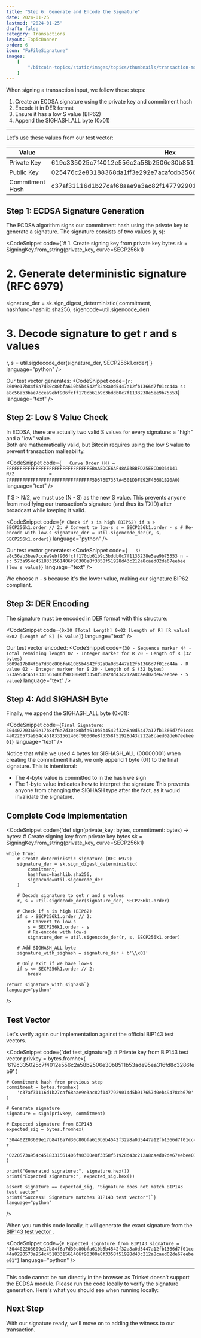 ```yaml
---
title: "Step 6: Generate and Encode the Signature"
date: 2024-01-25
lastmod: "2024-01-25"
draft: false
category: Transactions
layout: TopicBanner
order: 6
icon: "FaFileSignature"
images:
    [
        "/bitcoin-topics/static/images/topics/thumbnails/transaction-module/signature/tx-thumbnail-signature-6.jpg"
    ]
---
```


When signing a transaction input, we follow these steps:
1. Create an ECDSA signature using the private key and commitment hash
2. Encode it in DER format
3. Ensure it has a low S value (BIP62)
4. Append the SIGHASH_ALL byte (0x01)

---

Let's use these values from our test vector:

| Value | Hex |
|-------|-----|
| Private Key | 619c335025c7f4012e556c2a58b2506e30b8511b53ade95ea316fd8c3286feb9 |
| Public Key | 025476c2e83188368da1ff3e292e7acafcdb3566bb0ad253f62fc70f07aeee6357 |
| Commitment Hash | c37af31116d1b27caf68aae9e3ac82f1477929014d5b917657d0eb49478cb670 |

## Step 1: ECDSA Signature Generation

The ECDSA algorithm signs our commitment hash using the private key to generate a signature. The signature consists of two values (r, s):

<CodeSnippet
    code={`# 1. Create signing key from private key bytes
sk = SigningKey.from_string(private_key, curve=SECP256k1)

# 2. Generate deterministic signature (RFC 6979)
signature_der = sk.sign_digest_deterministic(
    commitment,
    hashfunc=hashlib.sha256,
    sigencode=util.sigencode_der)

# 3. Decode signature to get r and s values
r, s = util.sigdecode_der(signature_der, SECP256k1.order)`}
    language="python"
/>

Our test vector generates:
<CodeSnippet
    code={`r: 3609e17b84f6a7d30c80bfa610b5b4542f32a8a0d5447a12fb1366d7f01cc44a
s: a8c56ab3bae7ccea9ebf906fcff170cb61b9c3bddb0c7f1133238e5ee9b75553`}
    language="text"
/>

## Step 2: Low S Value Check

In ECDSA, there are actually two valid S values for every signature: a "high" and a "low" value.  
Both are mathematically valid, but Bitcoin requires using the low S value to prevent transaction malleability.

<CodeSnippet
    code={`   Curve Order (N) = FFFFFFFFFFFFFFFFFFFFFFFFFFFFFFFEBAAEDCE6AF48A03BBFD25E8CD0364141   
   N/2             = 7FFFFFFFFFFFFFFFFFFFFFFFFFFFFFFF5D576E7357A4501DDFE92F46681B20A0`}
    language="text"
/>

If S > N/2, we must use (N - S) as the new S value. This prevents anyone from modifying our transaction's signature (and thus its TXID) after broadcast while keeping it valid.

<CodeSnippet
    code={`# Check if s is high (BIP62)
if s > SECP256k1.order // 2:
    # Convert to low-s
    s = SECP256k1.order - s
    # Re-encode with low-s
    signature_der = util.sigencode_der(r, s, SECP256k1.order)`}
    language="python"
/>


Our test vector generates:
<CodeSnippet
    code={`   s:  a8c56ab3bae7ccea9ebf906fcff170cb61b9c3bddb0c7f1133238e5ee9b75553
   n - s: 573a954c4518331561406f90300e8f3358f51928d43c212a8caed02de67eebee (low s value)`}
    language="text"
/>

We choose n - s because it's the lower value, making our signature BIP62 compliant.


## Step 3: DER Encoding

The signature must be encoded in DER format with this structure:

<CodeSnippet
    code={`0x30 [Total Length]
0x02 [Length of R]
[R value]
0x02 [Length of S]
[S value]`}
    language="text"
/>

Our test vector encoded:
<CodeSnippet
    code={`30 - Sequence marker
44 - Total remaining length
02 - Integer marker for R
20 - Length of R (32 bytes)
3609e17b84f6a7d30c80bfa610b5b4542f32a8a0d5447a12fb1366d7f01cc44a - R value
02 - Integer marker for S
20 - Length of S (32 bytes)
573a954c4518331561406f90300e8f3358f51928d43c212a8caed02de67eebee - S value`}
    language="text"
/>

## Step 4: Add SIGHASH Byte

Finally, we append the SIGHASH_ALL byte (0x01):

<CodeSnippet
    code={`Final Signature: 304402203609e17b84f6a7d30c80bfa610b5b4542f32a8a0d5447a12fb1366d7f01cc44a0220573a954c4518331561406f90300e8f3358f51928d43c212a8caed02de67eebee01`}
    language="text"
/>

Notice that while we used 4 bytes for SIGHASH_ALL (00000001) when creating the commitment hash, we only append 1 byte (01) to the final signature. This is intentional:
- The 4-byte value is committed to in the hash we sign
- The 1-byte value indicates how to interpret the signature
This prevents anyone from changing the SIGHASH type after the fact, as it would invalidate the signature.



## Complete Code Implementation

<CodeSnippet
    code={`def sign(private_key: bytes, commitment: bytes) -> bytes:
    # Create signing key from private key bytes
    sk = SigningKey.from_string(private_key, curve=SECP256k1)
    
    while True:
        # Create deterministic signature (RFC 6979)
        signature_der = sk.sign_digest_deterministic(
            commitment,
            hashfunc=hashlib.sha256,
            sigencode=util.sigencode_der
        )
        
        # Decode signature to get r and s values
        r, s = util.sigdecode_der(signature_der, SECP256k1.order)
        
        # Check if s is high (BIP62)
        if s > SECP256k1.order // 2:
            # Convert to low-s
            s = SECP256k1.order - s
            # Re-encode with low-s
            signature_der = util.sigencode_der(r, s, SECP256k1.order)
            
        # Add SIGHASH_ALL byte
        signature_with_sighash = signature_der + b'\\x01'
        
        # Only exit if we have low-s
        if s <= SECP256k1.order // 2:
            break
            
    return signature_with_sighash`}
    language="python"
/>

## Test Vector

Let's verify again our implementation against the official BIP143 test vectors.

<CodeSnippet
    code={`def test_signature():
    # Private key from BIP143 test vector
    privkey = bytes.fromhex(
        '619c335025c7f4012e556c2a58b2506e30b8511b53ade95ea316fd8c3286feb9'
    )
    
    # Commitment hash from previous step
    commitment = bytes.fromhex(
        'c37af31116d1b27caf68aae9e3ac82f1477929014d5b917657d0eb49478cb670'
    )
    
    # Generate signature
    signature = sign(privkey, commitment)
    
    # Expected signature from BIP143
    expected_sig = bytes.fromhex(
        '304402203609e17b84f6a7d30c80bfa610b5b4542f32a8a0d5447a12fb1366d7f01cc44a' +
        '0220573a954c4518331561406f90300e8f3358f51928d43c212a8caed02de67eebee01'
    )
    
    print("Generated signature:", signature.hex())
    print("Expected signature:", expected_sig.hex())
    
    assert signature == expected_sig, "Signature does not match BIP143 test vector"
    print("Success! Signature matches BIP143 test vector")`}
    language="python"
/>

When you run this code locally, it will generate the exact signature from the <a href="https://github.com/bitcoin/bips/blob/58ffd93812ff25e87d53d1f202fbb389fdfb85bb/bip-0143.mediawiki?plain=1#L190" target="_blank">BIP143 test vector </a>.

<CodeSnippet
    code={`# Expected signature from BIP143
signature = "304402203609e17b84f6a7d30c80bfa610b5b4542f32a8a0d5447a12fb1366d7f01cc44a0220573a954c4518331561406f90300e8f3358f51928d43c212a8caed02de67eebee01"`}
    language="python"
/>

---

<ExpandableAlert title="Note about Browser Execution" type="warning" expandable={true}>
This code cannot be run directly in the browser as Trinket doesn't support the ECDSA module. Please run the code locally to verify the signature generation. Here's what you should see when running locally:

<div className="dark:hidden w-full rounded-xl overflow-hidden">
    <SvgDisplay
        src="/bitcoin-topics/static/images/topics/transactions/signature/signature3.png"
        width="100%"
        height="auto"
    />
</div>
<div className="hidden dark:block w-full rounded-xl overflow-hidden">
    <SvgDisplay
        src="/bitcoin-topics/static/images/topics/transactions/signature/signature3.png"
        width="100%"
        height="auto"
    />
</div>

</ExpandableAlert>

## Next Step

With our signature ready, we'll move on to adding the witness to our transaction.